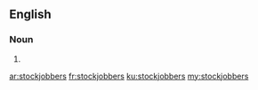 ==English==

===Noun===
{{head|en|noun plural form}}

# {{plural of|stockjobber|lang=en}}

[[ar:stockjobbers]]
[[fr:stockjobbers]]
[[ku:stockjobbers]]
[[my:stockjobbers]]